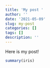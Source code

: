 ```yaml
---
title: 'My post '
author: ''
date: '2021-05-09'
slug: my-post
categories: []
tags: []
description: ''
---
```


Here is my post! 

```R

summary(iris)


```